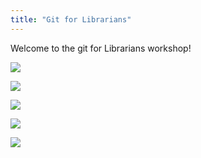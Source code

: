```yaml
---
title: "Git for Librarians"
---
```


Welcome to the git for Librarians workshop!

![](img/TB1_innen_Gallerie.webp)

![](img/geheimtipp-muenchen-juristische-bibliothek-1.jpeg)

![](img/Grimm-Zentrum_Leseterrassen.jpeg){fig-align="middle"}

![](img/ETH_Z%C3%BCrich_im_Abendlicht.jpg)

![](img/Bibliothek_der_TU_Mu%CC%88nchen_12.jpeg)
